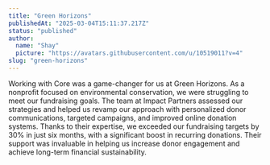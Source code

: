 ```yaml
---
title: "Green Horizons"
publishedAt: "2025-03-04T15:11:37.217Z"
status: "published"
author:
  name: "Shay"
  picture: "https://avatars.githubusercontent.com/u/10519011?v=4"
slug: "green-horizons"
---
```


Working with Core was a game-changer for us at Green Horizons. As a nonprofit focused on environmental conservation, we were struggling to meet our fundraising goals. The team at Impact Partners assessed our strategies and helped us revamp our approach with personalized donor communications, targeted campaigns, and improved online donation systems. Thanks to their expertise, we exceeded our fundraising targets by 30% in just six months, with a significant boost in recurring donations. Their support was invaluable in helping us increase donor engagement and achieve long-term financial sustainability.